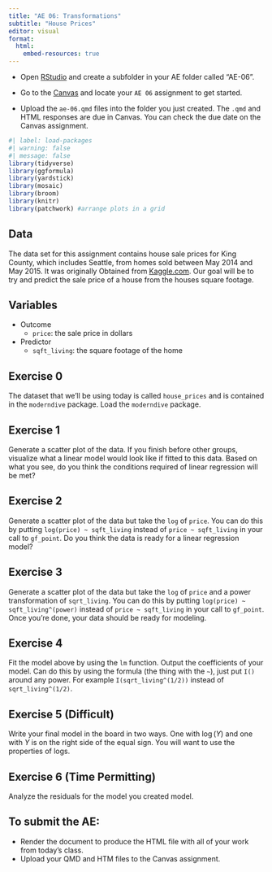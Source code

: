 ---
title: "AE 06: Transformations"
subtitle: "House Prices"
editor: visual
format:
  html:
    embed-resources: true
---

::: callout-important
-   Open [RStudio](https://rstudio.collegeofidaho.edu/) and create a subfolder in your AE folder called "AE-06".

-   Go to the [Canvas](https://cofi.instructure.com/courses/17093/assignments/202836) and locate your `AE 06` assignment to get started.

-   Upload the `ae-06.qmd` files into the folder you just created. The `.qmd` and HTML responses are due in Canvas. You can check the due date on the Canvas assignment.
:::

```{r}
#| label: load-packages
#| warning: false
#| message: false
library(tidyverse)
library(ggformula)
library(yardstick)
library(mosaic)
library(broom)
library(knitr)
library(patchwork) #arrange plots in a grid
```

## Data

The data set for this assignment contains house sale prices for King County, which includes Seattle, from homes
sold between May 2014 and May 2015. It was originally Obtained from [Kaggle.com](https://www.kaggle.com/harlfoxem/housesalesprediction/data). Our goal will be to try and predict the sale price of a house from the houses square footage.

## Variables

- Outcome
  + `price`: the sale price in dollars
- Predictor 
  + `sqft_living`: the square footage of the home
  
## Exercise 0

The dataset that we'll be using today is called `house_prices` and is contained in the `moderndive` package. Load the `moderndive` package.

## Exercise 1

Generate a scatter plot of the data. If you finish before other groups, visualize what a linear model would look like if fitted to this data. Based on what you see, do you think the conditions required of linear regression will be met?

## Exercise 2

Generate a scatter plot of the data but take the `log` of `price`. You can do this by putting `log(price) ~ sqft_living` instead of `price ~ sqft_living` in your call to `gf_point`. Do you think the data is ready for a linear regression model?

## Exercise 3

Generate a scatter plot of the data but take the `log` of `price` and a power transformation of `sqrt_living`. You can do this by putting `log(price) ~ sqft_living^(power)` instead of `price ~ sqft_living` in your call to `gf_point`. Once you're done, your data should be ready for modeling.

## Exercise 4

Fit the model above by using the `lm` function. Output the coefficients of your model. Can do this by using the formula (the thing with the `~`), just put `I()` around any power. For example `I(sqrt_living^(1/2))` instead of `sqrt_living^(1/2)`.

## Exercise 5 (Difficult)

Write your final model in the board in two ways. One with $\log(Y)$ and one with $Y$ is on the right side of the equal sign. You will want to use the properties of logs.

## Exercise 6 (Time Permitting)

Analyze the residuals for the model you created model.

## To submit the AE:

::: callout-important
-   Render the document to produce the HTML file with all of your work from today's class.
-   Upload your QMD and HTM files to the Canvas assignment.
:::

